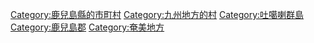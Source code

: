 {{Commonscat|Toshima, Kagoshima}}
{{Catmore}}

{{DEFAULTSORT:Toshima}}
[[Category:鹿兒島縣的市町村|Category:鹿兒島縣的市町村]]
[[Category:九州地方的村|Category:九州地方的村]]
[[Category:吐噶喇群島|Category:吐噶喇群島]]
[[Category:鹿兒島郡|Category:鹿兒島郡]]
[[Category:奄美地方|Category:奄美地方]]